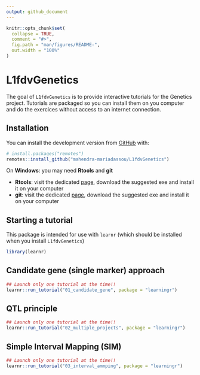 ```yaml
---
output: github_document
---
```


<!-- README.md is generated from README.Rmd. Please edit that file -->

```r
knitr::opts_chunk$set(
  collapse = TRUE,
  comment = "#>",
  fig.path = "man/figures/README-",
  out.width = "100%"
)
```

# L1fdvGenetics

<!-- badges: start -->
<!-- badges: end -->

The goal of `L1fdvGenetics` is to provide interactive tutorials for the Genetics project. Tutorials are packaged so you can install them on you computer and do the exercices without access to an internet connection. 

## Installation

You can install the development version from [GitHub](https://github.com/) with:

``` r
# install.packages("remotes")
remotes::install_github("mahendra-mariadassou/L1fdvGenetics")
```

<!-- If the installation of `devtools` fails, you may need to install some system dependencies (for example on ubuntu/debian): -->
<!-- ```{bash, eval = FALSE} -->
<!-- sudo apt-get install libxml2-dev libcurl4-openssl-dev libssl-dev -->
<!-- ``` -->

<!-- On Mac, you may need some of the compiling tools listed [here](https://cran.r-project.org/bin/macosx/tools/) -->

On **Windows**: you may need **Rtools** and **git** 

- **Rtools**: visit the dedicated [page](https://cran.r-project.org/bin/windows/Rtools/), download the suggested exe and install it on your computer
- **git**: visit the dedicated [page](https://git-scm.com/download/win), download the suggested exe and install it on your computer

## Starting a tutorial

This package is intended for use with `learnr` (which should be installed when you install `L1fdvGenetics`)

```r
library(learnr)
```

## Candidate gene (single marker) approach

```r
## Launch only one tutorial at the time!!
learnr::run_tutorial("01_candidate_gene", package = "learningr")
```

## QTL principle

```r
## Launch only one tutorial at the time!!
learnr::run_tutorial("02_multiple_projects", package = "learningr")
```

## Simple Interval Mapping (SIM)

```r
## Launch only one tutorial at the time!!
learnr::run_tutorial("03_interval_ammping", package = "learningr")
```
